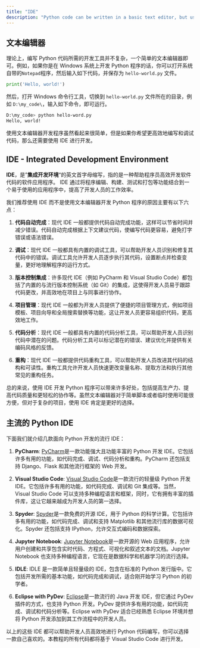 ```yaml
---
title: "IDE"
description: "Python code can be written in a basic text editor, but using an Integrated Development Environment (IDE) is more efficient for coding and debugging. IDEs offer useful tools like code auto-completion, debugging, version control integration, and project management. Popular Python IDEs include PyCharm, Visual Studio Code, Spyder, Jupyter Notebook, IDLE, and Eclipse with PyDev."
---
```


## 文本编辑器

理论上，编写 Python 代码所需的开发工具并不复杂，一个简单的文本编辑器即可。例如，如果你是在 Windows 系统上开发 Python 程序的话，你可以打开系统自带的`Notepad`程序，然后输入如下代码，并保存为 `hello-world.py` 文件。

```python
print('Hello, world!')
```

然后，打开 Windows 命令行工具，切换到 `hello-world.py` 文件所在的目录，例如 `D:\my_code\`，输入如下命令，即可运行。

```bash
D:\my_code> python hello-word.py
Hello, world!
```

使用文本编辑器开发程序虽然看起来很简单，但是如果你希望更高效地编写和调试代码，那么还需要使用 IDE 进行开发。

## IDE - Integrated Development Environment

**IDE**，是”**集成开发环境**“的英文首字母缩写，指的是一种帮助程序员高效开发软件代码的软件应用程序。 IDE 通过将程序编辑、构建、测试和打包等功能结合到一个易于使用的应用程序中，提高了开发人员的工作效率。

我们推荐使用 IDE 而不是使用文本编辑器开发 Python 程序的原因主要有以下六点：

1. **代码自动完成**：现代 IDE 一般都提供代码自动完成功能，这样可以节省时间并减少错误。代码自动完成根据上下文建议代码，使编写代码更容易，避免打字错误或语法错误。

2. **调试**：现代 IDE 一般都具有内置的调试工具，可以帮助开发人员识别和修复其代码中的错误。调试工具允许开发人员逐步执行其代码，设置断点并检查变量，更好地理解程序的运行方式。

3. **版本控制集成**：许多现代 IDE（例如 PyCharm 和 Visual Studio Code）都包括了内置的与流行版本控制系统（如 Git）的集成，这使得开发人员易于跟踪代码更改，并高效地在项目上与同事进行协作。

4. **项目管理**：现代 IDE 一般都为开发人员提供了便捷的项目管理方式，例如项目模板、项目向导和全局搜索替换等功能，这让开发人员更容易组织代码，更高效地工作。

5. **代码分析**：现代 IDE 一般都具有内置的代码分析工具，可以帮助开发人员识别代码中潜在的问题。代码分析工具可以标记潜在的错误、建议优化并提供有关编码风格的反馈。

6. **重构**：现代 IDE 一般都提供代码重构工具，可以帮助开发人员改进其代码的结构和可读性。重构工具允许开发人员快速更改变量名称、提取方法和执行其他常见的重构任务。

总的来说，使用 IDE 开发 Python 程序可以带来许多好处，包括提高生产力、提高代码质量和更轻松的协作等。虽然文本编辑器对于简单脚本或者临时使用可能很方便，但对于复杂的项目，使用 IDE 肯定是更好的选择。

## 主流的 Python IDE

下面我们就介绍几款面向 Python 开发的流行 IDE：

1. **PyCharm**: [PyCharm](https://www.jetbrains.com/pycharm/)是一款功能强大且功能丰富的 Python 开发 IDE。它包括许多有用的功能，如代码完成、调试、代码分析和重构。PyCharm 还包括支持 Django、Flask 和其他流行框架的 Web 开发。

2. **Visual Studio Code**: [Visual Studio Code](https://code.visualstudio.com/)是一款流行的轻量级 Python 开发 IDE。它包括许多有用的功能，如代码完成、调试和 Git 集成等。当然，Visual Studio Code 可以支持多种编程语言和框架，同时，它有拥有丰富的插件库，这让它越来越成为开发人员的第一选择。

3. **Spyder**: [Spyder](https://www.spyder-ide.org/)是一款免费的开源 IDE，用于 Python 的科学计算。它包括许多有用的功能，如代码完成、调试和支持 Matplotlib 和其他流行库的数据可视化。Spyder 还包括支持 IPython，允许交互式编码和数据探索。

4. **Jupyter Notebook**: [Jupyter Notebook](https://jupyter.org/)是一款开源的 Web 应用程序，允许用户创建和共享包含实时代码、方程式、可视化和叙述文本的文档。Jupyter Notebook 也支持多种编程语言，它现在是数据科学和机器学习的流行选择。

5. **IDLE**: IDLE 是一款简单且轻量级的 IDE，包含在标准的 Python 发行版中。它包括开发所需的基本功能，如代码完成和调试，适合刚开始学习 Python 的初学者。

6. **Eclipse with PyDev**: [Eclipse](https://eclipseide.org/)是一款流行的 Java 开发 IDE，但它通过 PyDev 插件的方式，也支持 Python 开发。PyDev 提供许多有用的功能，如代码完成、调试和代码分析等。Eclipse with PyDev 适合已经熟悉 Eclipse 环境并想将 Python 开发添加到其工作流程中的开发人员。

以上的这些 IDE 都可以帮助开发人员高效地进行 Python 代码编写，你可以选择一款自己喜欢的。本教程的所有代码都将基于 Visual Studio Code 进行开发。
